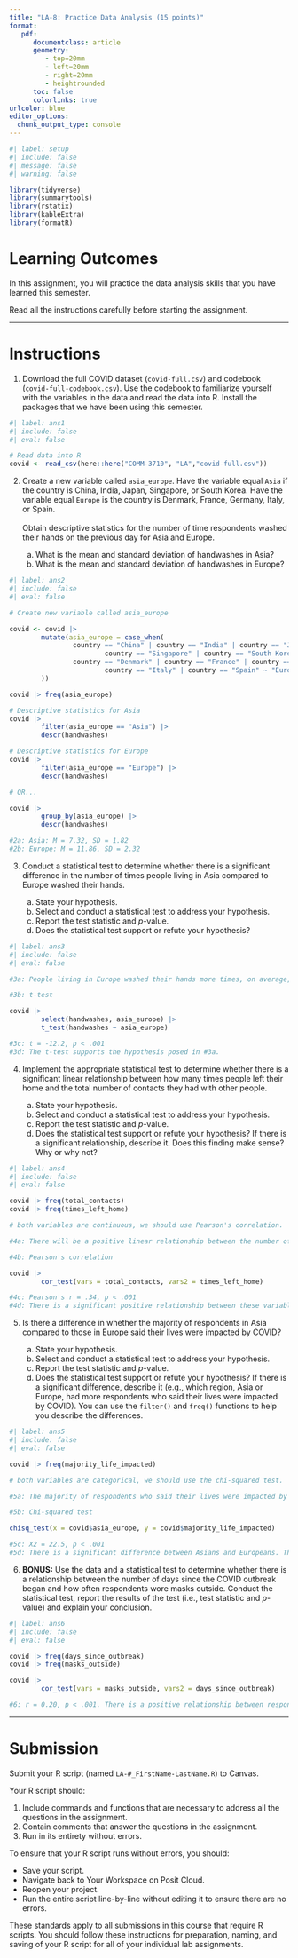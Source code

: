 ```yaml
---
title: "LA-8: Practice Data Analysis (15 points)"
format:
   pdf:
      documentclass: article
      geometry:
         - top=20mm
         - left=20mm
         - right=20mm
         - heightrounded
      toc: false
      colorlinks: true
urlcolor: blue
editor_options: 
  chunk_output_type: console
---
```


```r
#| label: setup
#| include: false
#| message: false
#| warning: false

library(tidyverse)
library(summarytools)
library(rstatix)
library(kableExtra)
library(formatR)

```

# Learning Outcomes

In this assignment, you will practice the data analysis skills that you have learned this semester.

::: callout-tip
Read all the instructions carefully before starting the assignment.
:::

------------------------------------------------------------------------

# Instructions

1) Download the full COVID dataset (`covid-full.csv`) and codebook (`covid-full-codebook.csv`). Use the codebook to familiarize yourself with the variables in the data and read the data into R. Install the packages that we have been using this semester.

```r
#| label: ans1
#| include: false
#| eval: false

# Read data into R
covid <- read_csv(here::here("COMM-3710", "LA","covid-full.csv"))

```

2) Create a new variable called `asia_europe`. Have the variable equal `Asia` if the country is China, India, Japan, Singapore, or South Korea. Have the variable equal `Europe` is the country is Denmark, France, Germany, Italy, or Spain.\
\
Obtain descriptive statistics for the number of time respondents washed their hands on the previous day for Asia and Europe.

   a) What is the mean and standard deviation of handwashes in Asia?
   b) What is the mean and standard deviation of handwashes in Europe?
   
```r
#| label: ans2
#| include: false
#| eval: false

# Create new variable called asia_europe

covid <- covid |> 
        mutate(asia_europe = case_when(
                country == "China" | country == "India" | country == "Japan" |
                        country == "Singapore" | country == "South Korea" ~ "Asia",
                country == "Denmark" | country == "France" | country == "Germany" |
                        country == "Italy" | country == "Spain" ~ "Europe"
        ))

covid |> freq(asia_europe)

# Descriptive statistics for Asia
covid |> 
        filter(asia_europe == "Asia") |> 
        descr(handwashes)

# Descriptive statistics for Europe
covid |> 
        filter(asia_europe == "Europe") |> 
        descr(handwashes)

# OR...

covid |> 
        group_by(asia_europe) |> 
        descr(handwashes)

#2a: Asia: M = 7.32, SD = 1.82
#2b: Europe: M = 11.86, SD = 2.32

```

3) Conduct a statistical test to determine whether there is a significant difference in the number of times people living in Asia compared to Europe washed their hands.

   a) State your hypothesis.
   b) Select and conduct a statistical test to address your hypothesis.
   c) Report the test statistic and *p*-value.
   d) Does the statistical test support or refute your hypothesis?
   
```r
#| label: ans3
#| include: false
#| eval: false

#3a: People living in Europe washed their hands more times, on average, than those living in Asia.

#3b: t-test

covid |> 
        select(handwashes, asia_europe) |> 
        t_test(handwashes ~ asia_europe)

#3c: t = -12.2, p < .001
#3d: The t-test supports the hypothesis posed in #3a.

```

4) Implement the appropriate statistical test to determine whether there is a significant linear relationship between how many times people left their home and the total number of contacts they had with other people.
   
   a) State your hypothesis.
   b) Select and conduct a statistical test to address your hypothesis.
   c) Report the test statistic and *p*-value.
   d) Does the statistical test support or refute your hypothesis? If there is a significant relationship, describe it. Does this finding make sense? Why or why not?

```r
#| label: ans4
#| include: false
#| eval: false

covid |> freq(total_contacts)
covid |> freq(times_left_home)

# both variables are continuous, we should use Pearson's correlation.

#4a: There will be a positive linear relationship between the number of times a respondent left their home and the total number of contacts they had with others.

#4b: Pearson's correlation

covid |> 
        cor_test(vars = total_contacts, vars2 = times_left_home)

#4c: Pearson's r = .34, p < .001
#4d: There is a significant positive relationship between these variables, supporting the hypothesis posed in #4a. The greater the number of times respondents left home, the more total contacts they had with other people. This finding makes sense.

```

5) Is there a difference in whether the majority of respondents in Asia compared to those in Europe said their lives were impacted by COVID?

   a) State your hypothesis.
   b) Select and conduct a statistical test to address your hypothesis.
   c) Report the test statistic and *p*-value.
   d) Does the statistical test support or refute your hypothesis? If there is a significant difference, describe it (e.g., which region, Asia or Europe, had more respondents who said their lives were impacted by COVID). You can use the `filter()` and `freq()` functions to help you describe the differences.
   
```r
#| label: ans5
#| include: false
#| eval: false

covid |> freq(majority_life_impacted)

# both variables are categorical, we should use the chi-squared test.

#5a: The majority of respondents who said their lives were impacted by COVID will be different in Europe compared to Asia.

#5b: Chi-squared test

chisq_test(x = covid$asia_europe, y = covid$majority_life_impacted)

#5c: X2 = 22.5, p < .001
#5d: There is a significant difference between Asians and Europeans. The test supports the hypothesis posed in #5a. More respondents in Asia said their lives were impacted by COVID compared to those in Europe.

```

6) **BONUS:** Use the data and a statistical test to determine whether there is a relationship between the number of days since the COVID outbreak began and how often respondents wore masks outside. Conduct the statistical test, report the results of the test (i.e., test statistic and *p*-value) and explain your conclusion.

```r
#| label: ans6
#| include: false
#| eval: false

covid |> freq(days_since_outbreak)
covid |> freq(masks_outside)

covid |> 
        cor_test(vars = masks_outside, vars2 = days_since_outbreak)

#6: r = 0.20, p < .001. There is a positive relationship between respondents' frequency of wearing masks outside and the number of days since the COVID-19 outbreak. This makes sense; as we learned more about the virus over time, we learned that it was a respiratory virus that spread via air droplets and that mask-wearing reduces its spread.

```

------------------------------------------------------------------------

# Submission

Submit your R script (named `LA-#_FirstName-LastName.R`) to Canvas.

Your R script should:

1)  Include commands and functions that are necessary to address all the questions in the assignment.
2)  Contain comments that answer the questions in the assignment.
3)  Run in its entirety without errors.

To ensure that your R script runs without errors, you should:

-   Save your script.
-   Navigate back to Your Workspace on Posit Cloud.
-   Reopen your project.
-   Run the entire script line-by-line without editing it to ensure there are no errors.

::: callout-important
These standards apply to all submissions in this course that require R scripts. You should follow these instructions for preparation, naming, and saving of your R script for all of your individual lab assignments.
:::
